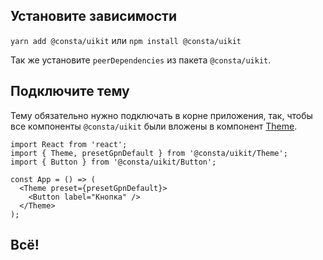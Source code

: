 ## Установите зависимости

`yarn add @consta/uikit` или `npm install @consta/uikit`

Так же установите `peerDependencies` из пакета `@consta/uikit`.

## Подключите тему

Тему обязательно нужно подключать в корне приложения, так,
чтобы все компоненты `@consta/uikit` были вложены в компонент [Theme](##LIBS.LIB.STAND/lib:uikit/stand:components-theme-stable).

```tsx
import React from 'react';
import { Theme, presetGpnDefault } from '@consta/uikit/Theme';
import { Button } from '@consta/uikit/Button';

const App = () => (
  <Theme preset={presetGpnDefault}>
    <Button label="Кнопка" />
  </Theme>
);
```

## Всë!

